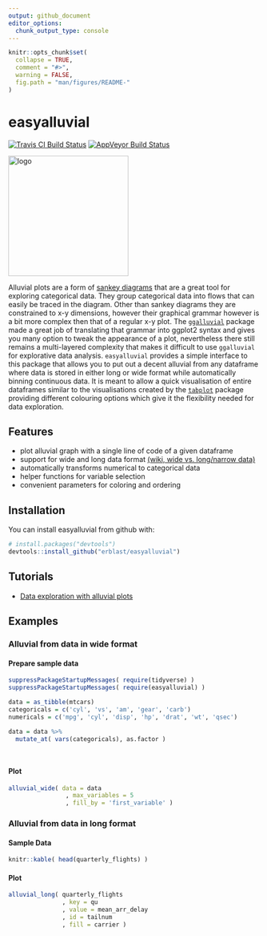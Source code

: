 ```yaml
---
output: github_document
editor_options: 
  chunk_output_type: console
---
```


<!-- README.md is generated from README.Rmd. Please edit that file -->

```r
knitr::opts_chunk$set(
  collapse = TRUE,
  comment = "#>",
  warning = FALSE,
  fig.path = "man/figures/README-"
)
```

# easyalluvial

[![Travis CI Build Status](https://travis-ci.org/erblast/easyalluvial.svg?branch=master)](https://travis-ci.org/erblast/easyalluvial) [![AppVeyor Build Status](https://ci.appveyor.com/api/projects/status/github/erblast/easyalluvial?branch=master&svg=true)](https://ci.appveyor.com/project/erblast/easyalluvial) 
<!--[![Coverage Status](https://img.shields.io/codecov/c/github/erblast/easyalluvial/master.svg)](https://codecov.io/github/erblast/easyalluvial?branch=master)-->


<img src="https://www.datisticsblog.com/easyalluvial_logo_square.png" alt="logo" width="240" height="240"/>

Alluvial plots are a form of [sankey diagrams](https://en.wikipedia.org/wiki/Sankey_diagram) that are a great tool for exploring categorical
data. They group categorical data into flows that can easily be traced in the diagram. Other than sankey diagrams they are constrained to x-y dimensions, however their graphical grammar however is a bit more complex then that of a regular x-y plot. The [`ggalluvial`](http://corybrunson.github.io/ggalluvial/)
package made a great job of translating that grammar into ggplot2 syntax and gives you many option
to tweak the appearance of a plot, nevertheless  there still remains a multi-layered complexity that
makes it difficult to use `ggalluvial` for explorative data analysis. `easyalluvial` provides a simple
interface to this package that allows you to put out a decent alluvial from any dataframe where
data is stored in either long or wide format while automatically binning continuous data. It is meant to allow 
a quick visualisation of entire dataframes similar to the visualisations created by the [`tabplot`](https://github.com/mtennekes/tabplot) package 
providing different colouring options which give it the flexibility needed for data exploration.

## Features
- plot alluvial graph with a single line of code of a given dataframe
- support for wide and long data format [(wiki, wide vs. long/narrow data)](https://en.wikipedia.org/wiki/Wide_and_narrow_data)
- automatically transforms numerical to categorical data
- helper functions for variable selection
- convenient parameters for coloring and ordering

## Installation

You can install easyalluvial from github with:

```r
# install.packages("devtools")
devtools::install_github("erblast/easyalluvial")
```

## Tutorials

- [Data exploration with alluvial plots](https://www.datisticsblog.com/2018/10/intro_easyalluvial/#features)

## Examples

### Alluvial from data in wide format

#### Prepare sample data

```r

suppressPackageStartupMessages( require(tidyverse) )
suppressPackageStartupMessages( require(easyalluvial) )

data = as_tibble(mtcars)
categoricals = c('cyl', 'vs', 'am', 'gear', 'carb')
numericals = c('mpg', 'cyl', 'disp', 'hp', 'drat', 'wt', 'qsec')

data = data %>%
  mutate_at( vars(categoricals), as.factor )




```

#### Plot

```r

alluvial_wide( data = data
                , max_variables = 5
                , fill_by = 'first_variable' )

```


### Alluvial from data in long format

#### Sample Data

```r

knitr::kable( head(quarterly_flights) )

```

#### Plot 
 
```r

alluvial_long( quarterly_flights
               , key = qu
               , value = mean_arr_delay
               , id = tailnum
               , fill = carrier )

```




